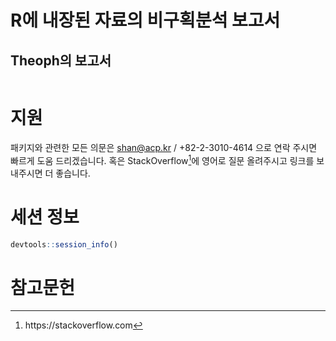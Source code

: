 # R에 내장된 자료의 비구획분석 보고서 {#groupreport}

## Theoph의 보고서 {#theophgroup}

```r
```

# 지원 {#support}

패키지와 관련한 모든 의문은 <shan@acp.kr> / +82-2-3010-4614 으로 연락 주시면 빠르게 도움 드리겠습니다.
혹은 StackOverflow^[https://stackoverflow.com]에 영어로 질문 올려주시고 링크를 보내주시면 더 좋습니다.

# 세션 정보 {#session-info}

```r
devtools::session_info()
```

# 참고문헌 {-}




